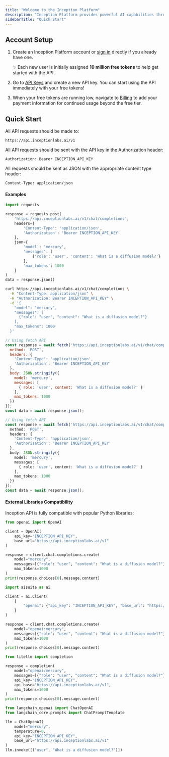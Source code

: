 ```yaml
---
title: "Welcome to the Inception Platform"
description: "Inception Platform provides powerful AI capabilities through an OpenAI-compatible API interface. This means you can use existing OpenAI client libraries or direct REST calls to access our services."
sidebarTitle: "Quick Start"
---
```


## Account Setup

1. Create an Inception Platform account or [sign in](https://platform.inceptionlabs.ai/auth/login) directly if you already have one.

   ✨ Each new user is initially assigned **10 million free tokens** to help get started with the API.
2. Go to [API Keys](https://platform.inceptionlabs.ai/dashboard/api-keys) and create a new API key. You can start using the API immediately with your free tokens\!
3. When your free tokens are running low, navigate to [Billing](https://platform.inceptionlabs.ai/dashboard/billing) to add your payment information for continued usage beyond the free tier.

## Quick Start

All API requests should be made to:

```
https://api.inceptionlabs.ai/v1
```

All API requests should be sent with the API key in the Authorization header:

```
Authorization: Bearer INCEPTION_API_KEY
```

All requests should be sent as JSON with the appropriate content type header:

```
Content-Type: application/json
```

#### **Examples**

<CodeGroup>

```python Python
import requests

response = requests.post(
    'https://api.inceptionlabs.ai/v1/chat/completions',
    headers={
        'Content-Type': 'application/json',
        'Authorization': 'Bearer INCEPTION_API_KEY'
    },
    json={
        'model': 'mercury',  
        'messages': [
            {'role': 'user', 'content': 'What is a diffusion model?'}
        ],
        'max_tokens': 1000
    }
)
data = response.json()
```


```bash cURL
curl https://api.inceptionlabs.ai/v1/chat/completions \
  -H "Content-Type: application/json" \
  -H "Authorization: Bearer INCEPTION_API_KEY" \
  -d '{
    "model": "mercury",
    "messages": [
      {"role": "user", "content": "What is a diffusion model?"}
    ],
    "max_tokens": 1000
  }'
```


```javascript JavaScript
// Using fetch API
const response = await fetch('https://api.inceptionlabs.ai/v1/chat/completions', {
  method: 'POST',
  headers: {
    'Content-Type': 'application/json',
    'Authorization': 'Bearer INCEPTION_API_KEY'
  },
  body: JSON.stringify({
    model: 'mercury',
    messages: [
      { role: 'user', content: 'What is a diffusion model?' }
    ],
    max_tokens: 1000
  })
});
const data = await response.json();
```


```TypeScript TypeScript
// Using fetch API
const response = await fetch('https://api.inceptionlabs.ai/v1/chat/completions', {
  method: 'POST',
  headers: {
    'Content-Type': 'application/json',
    'Authorization': 'Bearer INCEPTION_API_KEY'
  },
  body: JSON.stringify({
    model: 'mercury',
    messages: [
      { role: 'user', content: 'What is a diffusion model?' }
    ],
    max_tokens: 1000
  })
});
const data = await response.json();
```

</CodeGroup>

#### **External Libraries Compatibility**

Inception API is fully compatible with popular Python libraries:

<CodeGroup>

```python OpenAI Client
from openai import OpenAI

client = OpenAI(
    api_key="INCEPTION_API_KEY",
    base_url="https://api.inceptionlabs.ai/v1"
)

response = client.chat.completions.create(
    model="mercury",
    messages=[{"role": "user", "content": "What is a diffusion model?"}],
    max_tokens=1000
)
print(response.choices[0].message.content)
```


```python AISuite
import aisuite as ai

client = ai.Client(
    {
        "openai": {"api_key": "INCEPTION_API_KEY", "base_url": "https://api.inceptionlabs.ai/v1"},
    }
)

response = client.chat.completions.create(
    model="openai:mercury",
    messages=[{"role": "user", "content": "What is a diffusion model?"}],
    max_tokens=1000
)
print(response.choices[0].message.content)
```


```python LiteLLM
from litellm import completion

response = completion(
    model="openai/mercury",
    messages=[{"role": "user", "content": "What is a diffusion model?"}],
    api_key="INCEPTION_API_KEY",
    api_base="https://api.inceptionlabs.ai/v1",
    max_tokens=1000
)
print(response.choices[0].message.content)
```


```python LangChain
from langchain_openai import ChatOpenAI
from langchain_core.prompts import ChatPromptTemplate

llm = ChatOpenAI(
    model="mercury",
    temperature=0,
    api_key="INCEPTION_API_KEY",
    base_url="https://api.inceptionlabs.ai/v1"
)
llm.invoke([("user", "What is a diffusion model?")])
```

</CodeGroup>